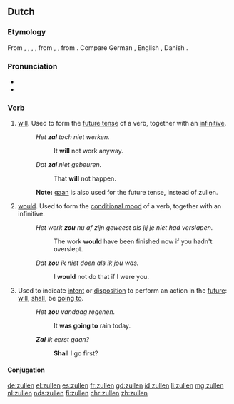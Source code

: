==Dutch==

===Etymology===
From {{inh|nl|dum|solen}}, {{m|dum|suelen}}, {{m|dum|sollen}}, {{m|dum|sullen}}, from {{inh|nl|odt|skulan}}, {{m|odt|sulan}}, from {{inh|nl|gem-pro|*skulaną}}. Compare German {{m|de|sollen}}, English {{m|en|shall}}, Danish {{m|da|skulle}}.

===Pronunciation===
* {{IPA|/ˈzʏ.lə(n)/|lang=nl}}
* {{audio|Nl-zullen.ogg|Audio|lang=nl}}

===Verb===
{{nl-verb|zou|-}}

# {{label|nl|auxiliary|present tense}} [[will]]. Used to form the [[future tense]] of a verb, together with an [[infinitive]].
#: ''Het '''zal''' toch niet werken.''
#:: It '''will''' not work anyway.
#: ''Dat '''zal''' niet gebeuren.''
#:: That '''will''' not happen.
#: '''Note:''' [[gaan]] is also used for the future tense, instead of zullen.
# {{label|nl|auxiliary|past tense}} [[would]]. Used to form the [[conditional mood]] of a verb, together with an infinitive.
#: ''Het werk '''zou''' nu af zijn geweest als jij je niet had verslapen.''
#:: The work '''would''' have been finished now if you hadn't overslept.
#: ''Dat '''zou''' ik niet doen als ik jou was.''
#:: I '''would''' not do that if I were you.
# {{label|nl|modal auxiliary}} Used to indicate [[intent]] or [[disposition]] to perform an action in the [[future]]: [[will]], [[shall]], be [[going to]].
#: ''Het '''zou''' vandaag regenen.''
#:: It '''was going to''' rain today.
#: '''''Zal''' ik eerst gaan?''
#:: '''Shall''' I go first?

====Conjugation====
{{nl-conj-irr|zullen}}

[[de:zullen]]
[[el:zullen]]
[[es:zullen]]
[[fr:zullen]]
[[gd:zullen]]
[[id:zullen]]
[[li:zullen]]
[[mg:zullen]]
[[nl:zullen]]
[[nds:zullen]]
[[fi:zullen]]
[[chr:zullen]]
[[zh:zullen]]